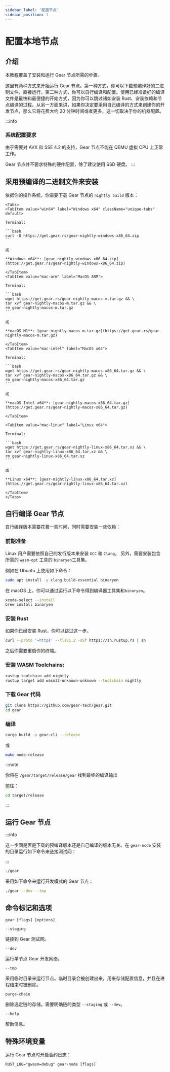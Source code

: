 ```yaml
---
sidebar_label: '配置节点'
sidebar_position: 1
---
```



# 配置本地节点

## 介绍

本教程覆盖了安装和运行 Gear 节点所需的步骤。

这里有两种方式来开始运行 Gear 节点。第一种方式，你可以下载预编译好的二进制文件，直接运行。第二种方式，你可以自行编译和配置。使用已经准备好的编译文件是最快和最便捷的开始方式，因为你可以跳过诸如安装 Rust、安装依赖和节点编译的过程。从另一方面来讲，如果你决定要采用自己编译的方式来创建你的开发节点，那么它将花费大约 20 分钟时间或者更多，这一切取决于你的机器配置。

:::info
### 系统配置要求

由于需要对 AVX 和 SSE 4.2 的支持，Gear 节点不能在 QEMU 虚拟 CPU 上正常工作。

Gear 节点并不要求特殊的硬件配置，除了建议使用 SSD 硬盘。
:::

## 采用预编译的二进制文件来安装

依据你的操作系统，你需要下载 Gear 节点的 `nightly build` 版本：

````mdx-code-block
<Tabs>
<TabItem value="win64" label="Windows x64" className="unique-tabs" default>

Terminal:

```bash
curl -O https://get.gear.rs/gear-nightly-windows-x86_64.zip
```

或

**Windows x64**: [gear-nightly-windows-x86_64.zip](https://get.gear.rs/gear-nightly-windows-x86_64.zip)

</TabItem>
<TabItem value="mac-arm" label="MacOS ARM">

Terminal:

```bash
wget https://get.gear.rs/gear-nightly-macos-m.tar.gz && \
tar xvf gear-nightly-macos-m.tar.gz && \
rm gear-nightly-macos-m.tar.gz
```

或

**macOS M1**: [gear-nightly-macos-m.tar.gz](https://get.gear.rs/gear-nightly-macos-m.tar.gz)

</TabItem>
<TabItem value="mac-intel" label="MacOS x64">

Terminal:

```bash
wget https://get.gear.rs/gear-nightly-macos-x86_64.tar.gz && \
tar xvf gear-nightly-macos-x86_64.tar.gz && \
rm gear-nightly-macos-x86_64.tar.gz
```

或

**macOS Intel x64**: [gear-nightly-macos-x86_64.tar.gz](https://get.gear.rs/gear-nightly-macos-x86_64.tar.gz)

</TabItem>

<TabItem value="mac-linux" label="Linux x64">

Terminal:

```bash
wget https://get.gear.rs/gear-nightly-linux-x86_64.tar.xz && \
tar xvf gear-nightly-linux-x86_64.tar.xz && \
rm gear-nightly-linux-x86_64.tar.xz
```

或

**Linux x64**: [gear-nightly-linux-x86_64.tar.xz](https://get.gear.rs/gear-nightly-linux-x86_64.tar.xz)

</TabItem>
</Tabs>
````

## 自行编译 Gear 节点

自行编译版本需要花费一些时间，同时需要安装一些依赖：

### 前期准备

Linux 用户需要依照自己的发行版本来安装 `GCC` 和 `Clang`。
另外，需要安装包含所需的 `wasm-opt` 工具的 `binaryen`工具集。

例如在 Ubuntu 上使用如下命令：

```bash
sudo apt install -y clang build-essential binaryen
```

在 macOS 上，你可以通过运行以下命令得到编译器工具集和`binaryen`。

```bash
xcode-select --install
brew install binaryen
```

### 安装 Rust

如果你已经安装 Rust，你可以跳过这一步。

```bash
curl --proto '=https' --tlsv1.2 -sSf https://sh.rustup.rs | sh
```

之后你需要重启你的终端。

### 安装 WASM Toolchains:

```bash
rustup toolchain add nightly
rustup target add wasm32-unknown-unknown --toolchain nightly
```

### 下载 Gear 代码

```bash
git clone https://github.com/gear-tech/gear.git
cd gear
```

### 编译

```bash
cargo build -p gear-cli --release
```

或

```bash
make node-release
```

:::note

你将在 `/gear/target/release/gear` 找到最终的编译输出

前往：

```bash
cd target/release
```

:::

## 运行 Gear 节点

:::info

这一步同是否是下载的预编译版本还是自己编译的版本无关。在 `gear-node` 安装的目录运行如下命令来链接测试网：

:::

```bash
./gear
```

采用如下命令来运行开发模式的 Gear 节点：

```bash
./gear --dev --tmp
```

## 命令标记和选项

```code
gear [flags] [options]
```

`--staging`

链接到 Gear 测试网。

`--dev`

运行单节点 Gear 开发网络。

`--tmp`

采用临时目录来运行节点。临时目录会被创建出来，用来存储配置信息，并且在进程结束时被删除。

`purge-chain`

删除选定链的存储。需要明确链的类型 `--staging` 或 `--dev`。

`--help`

帮助信息。

## 特殊环境变量

运行 Gear 节点时开启合约日志：

```code
RUST_LOG="gwasm=debug" gear-node [flags]
```
